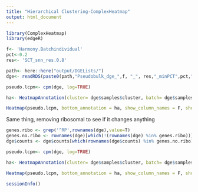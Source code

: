```yaml
---
title: "Hierarchical Clustering-ComplexHeatmap"
output: html_document
---
```


```r
library(ComplexHeatmap)
library(edgeR)
```


```r
f<- 'Harmony.Batchindividual'
pct<-0.2
res<- 'SCT_snn_res.0.8'
```

```r
path<- here::here("output/DGELists/")
dge<- readRDS(paste0(path,"Pseudobulk_dge_",f, "_", res,"_minPCT",pct,".rds"))
```

```r
pseudo.lcpm<- cpm(dge, log=TRUE)
```


```r
ha<- HeatmapAnnotation(cluster= dge$samples$cluster, batch= dge$samples$batch, individual= dge$samples$ind)

Heatmap(pseudo.lcpm, bottom_annotation = ha, show_column_names = F, show_row_names = F, name = "lcpm", use_raster = TRUE)
```

Same thing, removing ribosomal to see if it changes anything

```r
genes.ribo <- grep('^RP',rownames(dge),value=T)
genes.no.ribo <- rownames(dge)[which(!(rownames(dge) %in% genes.ribo))]
dge$counts <- dge$counts[which(rownames(dge$counts) %in% genes.no.ribo),] #remove ribosomal genes
```

```r
pseudo.lcpm<- cpm(dge, log=TRUE)
```

```r
ha<- HeatmapAnnotation(cluster= dge$samples$cluster, batch= dge$samples$batch, individual= dge$samples$ind)

Heatmap(pseudo.lcpm, bottom_annotation = ha, show_column_names = F, show_row_names = F, name = "lcpm", use_raster = TRUE)
```

```r
sessionInfo()
```

